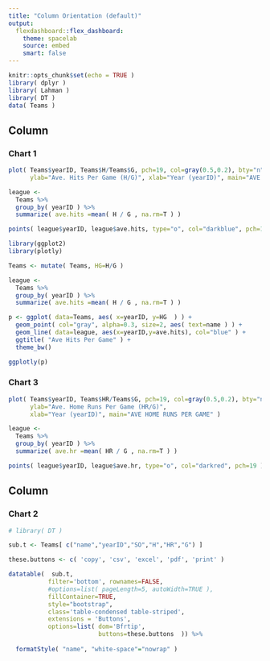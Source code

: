 ```yaml
---
title: "Column Orientation (default)"
output: 
  flexdashboard::flex_dashboard:
    theme: spacelab
    source: embed
    smart: false
---
```


```r
knitr::opts_chunk$set(echo = TRUE )
library( dplyr )
library( Lahman )
library( DT )
data( Teams )
```



Column {.tabset .tabset-fade data-width=500}
-------------------------------------
    
### Chart 1
    
```r
plot( Teams$yearID, Teams$H/Teams$G, pch=19, col=gray(0.5,0.2), bty="n",
      ylab="Ave. Hits Per Game (H/G)", xlab="Year (yearID)", main="AVE HITS PER GAME" )

league <- 
  Teams %>%
  group_by( yearID ) %>%
  summarize( ave.hits =mean( H / G , na.rm=T ) )

points( league$yearID, league$ave.hits, type="o", col="darkblue", pch=19 )
```



```r
library(ggplot2)
library(plotly)

Teams <- mutate( Teams, HG=H/G )

league <- 
  Teams %>%
  group_by( yearID ) %>%
  summarize( ave.hits =mean( H / G , na.rm=T ) )

p <- ggplot( data=Teams, aes( x=yearID, y=HG  ) ) + 
  geom_point( col="gray", alpha=0.3, size=2, aes( text=name ) ) +
  geom_line( data=league, aes(x=yearID,y=ave.hits), col="blue" ) +
  ggtitle( "Ave Hits Per Game" ) +
  theme_bw()

ggplotly(p)
```



### Chart 3

```r
plot( Teams$yearID, Teams$HR/Teams$G, pch=19, col=gray(0.5,0.2), bty="n",
      ylab="Ave. Home Runs Per Game (HR/G)", 
      xlab="Year (yearID)", main="AVE HOME RUNS PER GAME" )

league <- 
  Teams %>%
  group_by( yearID ) %>%
  summarize( ave.hr =mean( HR / G , na.rm=T ) )

points( league$yearID, league$ave.hr, type="o", col="darkred", pch=19 )
```




Column {data-width=500}
-------------------------------------


### Chart 2
    
```r

# library( DT )

sub.t <- Teams[ c("name","yearID","SO","H","HR","G") ]

these.buttons <- c( 'copy', 'csv', 'excel', 'pdf', 'print' )

datatable(  sub.t,
           filter='bottom', rownames=FALSE, 
           #options=list( pageLength=5, autoWidth=TRUE ),
           fillContainer=TRUE, 
           style="bootstrap",
           class='table-condensed table-striped',
           extensions = 'Buttons', 
           options=list( dom='Bfrtip', 
                         buttons=these.buttons  )) %>%
  
  formatStyle( "name", "white-space"="nowrap" )

```

  





   

